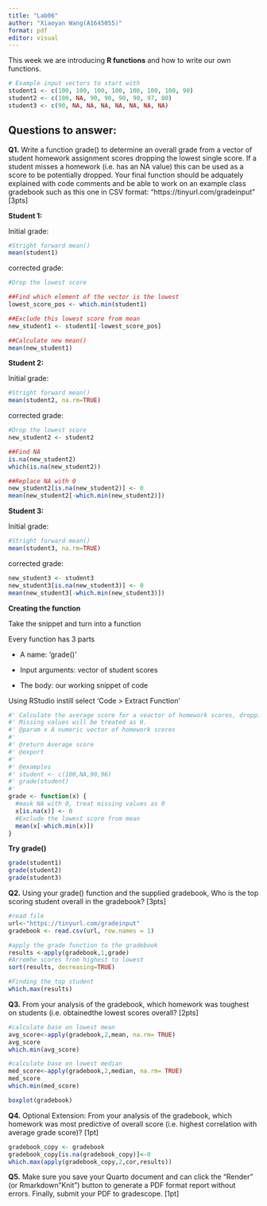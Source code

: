```yaml
---
title: "Lab06"
author: "Xiaoyan Wang(A1645055)"
format: pdf
editor: visual
---
```


This week we are introducing **R functions** and how to write our own functions.

```r
# Example input vectors to start with
student1 <- c(100, 100, 100, 100, 100, 100, 100, 90)
student2 <- c(100, NA, 90, 90, 90, 90, 97, 80)
student3 <- c(90, NA, NA, NA, NA, NA, NA, NA)
```

## Questions to answer:

**Q1.** Write a function grade() to determine an overall grade from a vector of student homework assignment scores dropping the lowest single score. If a student misses a homework (i.e. has an NA value) this can be used as a score to be potentially dropped. Your final function should be adquately explained with code comments and be able to work on an example class gradebook such as this one in CSV format: “https://tinyurl.com/gradeinput” \[3pts\]

**Student 1:**

Initial grade:

```r
#Stright forward mean()
mean(student1)
```

corrected grade:

```r
#Drop the lowest score

##Find which element of the vector is the lowest
lowest_score_pos <- which.min(student1)

##Exclude this lowest score from mean
new_student1 <- student1[-lowest_score_pos]

##Calculate new mean()
mean(new_student1)
```

**Student 2:**

Initial grade:

```r
#Stright forward mean()
mean(student2, na.rm=TRUE)

```

corrected grade:

```r
#Drop the lowest score
new_student2 <- student2

##Find NA
is.na(new_student2)
which(is.na(new_student2))

##Replace NA with 0
new_student2[is.na(new_student2)] <- 0
mean(new_student2[-which.min(new_student2)])
```

**Student 3:**

Initial grade:

```r
#Stright forward mean() 
mean(student3, na.rm=TRUE) 
```

corrected grade:

```r
new_student3 <- student3
new_student3[is.na(new_student3)] <- 0
mean(new_student3[-which.min(new_student3)])
```

**Creating the function**

Take the snippet and turn into a function

Every function has 3 parts

-   A name: 'grade()'

-   Input arguments: vector of student scores

-   The body: our working snippet of code

Using RStudio instill select 'Code \> Extract Function'

```r
#' Calculate the average score for a veactor of homework scores, dropping the lowest score.
#' Missing values will be treated as 0.
#' @param x A numeric vector of homework scores
#'
#' @return Average score
#' @export
#'
#' @examples
#' student <- c(100,NA,90,96)
#' grade(student)
#' 
grade <- function(x) {
  #mask NA with 0, treat missing values as 0
  x[is.na(x)] <- 0 
  #Exclude the lowest score from mean
  mean(x[-which.min(x)]) 
}
```

**Try grade()**

```r
grade(student1)
grade(student2)
grade(student3)
```

**Q2.** Using your grade() function and the supplied gradebook, Who is the top scoring student overall in the gradebook? \[3pts\]

```r
#read file
url<-"https://tinyurl.com/gradeinput"
gradebook <- read.csv(url, row.names = 1)
```

```r
#apply the grade function to the gradebook
results <-apply(gradebook,1,grade)
#Arremhe scores from highest to lowest
sort(results, decreasing=TRUE)
```

```r
#Finding the top student
which.max(results)
```

**Q3.** From your analysis of the gradebook, which homework was toughest on students (i.e. obtainedthe lowest scores overall? \[2pts\]

```r
#calculate base on lowest mean
avg_score<-apply(gradebook,2,mean, na.rm= TRUE)
avg_score
which.min(avg_score)
```

```r
#calculate base on lowest median
med_score<-apply(gradebook,2,median, na.rm= TRUE)
med_score
which.min(med_score)
```

```r
boxplot(gradebook)
```

**Q4.** Optional Extension: From your analysis of the gradebook, which homework was most predictive of overall score (i.e. highest correlation with average grade score)? \[1pt\]

```r
gradebook_copy <- gradebook
gradebook_copy[is.na(gradebook_copy)]<-0
which.max(apply(gradebook_copy,2,cor,results))
```

**Q5.** Make sure you save your Quarto document and can click the “Render” (or Rmarkdown”Knit”) button to generate a PDF format report without errors. Finally, submit your PDF to gradescope. \[1pt\]
